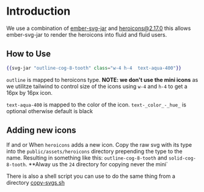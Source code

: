 
<Meta title="Using Hero Icons"/>

# Introduction

We use a combination of [ember-svg-jar](https://github.com/voltidev/ember-svg-jar) and [heroicons@2.17.0](https://heroicons.com) this allows ember-svg-jar to render the heroicons into fluid and fluid users.

## How to Use

```handlebars
{{svg-jar "outline-cog-8-tooth" class="w-4 h-4  text-aqua-400"}}
```

`outline` is mapped to heroicons type. **NOTE: we don't use the mini icons** as we utilitze tailwind to control size of the icons using `w-4` and `h-4` to get a 16px by 16px icon.

`text-aqua-400` is mapped to the color of the icon. `text-_color_-_hue_` is optional otherwise default is black


## Adding new icons

If and or When `heroicons` adds a new icon. Copy the raw svg with its type into the `public/assets/heroicons` directory prepending the type to the name. Resulting in something like this:
`outline-cog-8-tooth` and `solid-cog-8-tooth`. **Alway us the `24` directory for copying never the mini`

There is also a shell script you can use to do the same thing from a directory [copy-svgs.sh](https://gist.github.com/nicksteffens/b487c54d66bede9f01a743597d9beff1)
